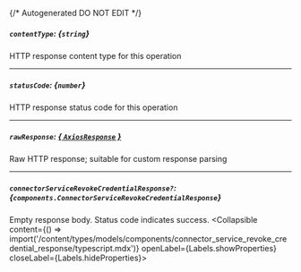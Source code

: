 {/* Autogenerated DO NOT EDIT  */}

##### `contentType`: *{`string`}*
HTTP response content type for this operation

---
##### `statusCode`: *{`number`}*
HTTP response status code for this operation

---
##### `rawResponse`: [*{ `AxiosResponse` }*](https://axios-http.com/docs/res_schema)
Raw HTTP response; suitable for custom response parsing

---
##### `connectorServiceRevokeCredentialResponse?`: *{`components.ConnectorServiceRevokeCredentialResponse`}*
Empty response body. Status code indicates success.
<Collapsible content={() => import('/content/types/models/components/connector_service_revoke_credential_response/typescript.mdx')} openLabel={Labels.showProperties} closeLabel={Labels.hideProperties}>
</Collapsible>


